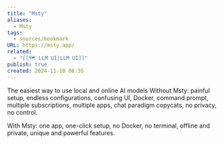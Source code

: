 ```yaml
---
title: "Msty"
aliases:
  - Msty
tags:
  - sources/bookmark
URL: https://msty.app/
related:
  - "[[🗺️ LLM UI|LLM UI]]"
publish: true
created: 2024-11-10 08:35
---
```


The easiest way to use local and online AI models
Without Msty: painful setup, endless configurations, confusing UI, Docker, command prompt, multiple subscriptions, multiple apps, chat paradigm copycats, no privacy, no control.

With Msty: one app, one-click setup, no Docker, no terminal, offline and private, unique and powerful features.